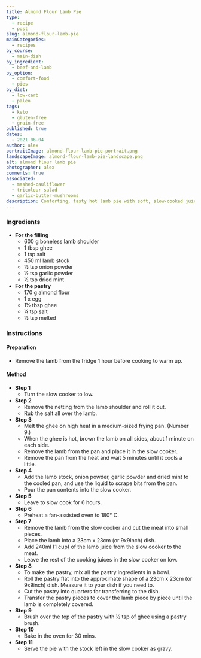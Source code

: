 ```yaml
---
title: Almond Flour Lamb Pie
type:
  - recipe
  - post
slug: almond-flour-lamb-pie
mainCategories:
  - recipes
by_course:
  - main-dish
by_ingredient:
  - beef-and-lamb
by_option:
  - comfort-food
  - pies
by_diet:
  - low-carb
  - paleo
tags:
  - keto
  - gluten-free
  - grain-free
published: true
dates:
  - 2021.06.04
author: alex
portraitImage: almond-flour-lamb-pie-portrait.png
landscapeImage: almond-flour-lamb-pie-landscape.png
alt: almond flour lamb pie
photographer: alex
comments: true
associated:
  - mashed-cauliflower
  - tricolour-salad
  - garlic-butter-mushrooms
description: Comforting, tasty hot lamb pie with soft, slow-cooked juicy meat inside and crusty, crumbly pastry outside smothered with a hearty gravy. The adults liked it.
---
```


<Ingredients>

### Ingredients

- **For the filling**
  - 600 g boneless lamb shoulder
  - 1 tbsp ghee
  - 1 tsp salt
  - 450 ml lamb stock
  - ½ tsp onion powder
  - ½ tsp garlic powder
  - ½ tsp dried mint
- **For the pastry**
  - 170 g almond flour
  - 1 x egg
  - 1½ tbsp ghee
  - ¼ tsp salt
  - ½ tsp melted

</Ingredients>

<Instructions>

### Instructions

#### Preparation

- Remove the lamb from the fridge 1 hour before cooking to warm up.

#### Method

- **Step 1**
  - Turn the slow cooker to low.
- **Step 2**
  - Remove the netting from the lamb shoulder and roll it out.
  - Rub the salt all over the lamb.
- **Step 3**
  - Melt the ghee on high heat in a medium-sized frying pan. (Number 9.)
  - When the ghee is hot, brown the lamb on all sides, about 1 minute on each side.
  - Remove the lamb from the pan and place it in the slow cooker.
  - Remove the pan from the heat and wait 5 minutes until it cools a little.
- **Step 4**
  - Add the lamb stock, onion powder, garlic powder and dried mint to the cooled pan, and use the liquid to scrape bits from the pan.
  - Pour the pan contents into the slow cooker.
- **Step 5**
  - Leave to slow cook for 6 hours.
- **Step 6**
  - Preheat a fan-assisted oven to 180° C.
- **Step 7**
  - Remove the lamb from the slow cooker and cut the meat into small pieces.
  - Place the lamb into a 23cm x 23cm (or 9x9inch) dish.
  - Add 240ml (1 cup) of the lamb juice from the slow cooker to the meat.
  - Leave the rest of the cooking juices in the slow cooker on low.
- **Step 8**
  - To make the pastry, mix all the pastry ingredients in a bowl.
  - Roll the pastry flat into the approximate shape of a 23cm x 23cm (or 9x9inch) dish. Measure it to your dish if you need to.
  - Cut the pastry into quarters for transferring to the dish.
  - Transfer the pastry pieces to cover the lamb piece by piece until the lamb is completely covered.
- **Step 9**
  - Brush over the top of the pastry with ½ tsp of ghee using a pastry brush.
- **Step 10**
  - Bake in the oven for 30 mins.
- **Step 11**
  - Serve the pie with the stock left in the slow cooker as gravy.

</Instructions>
